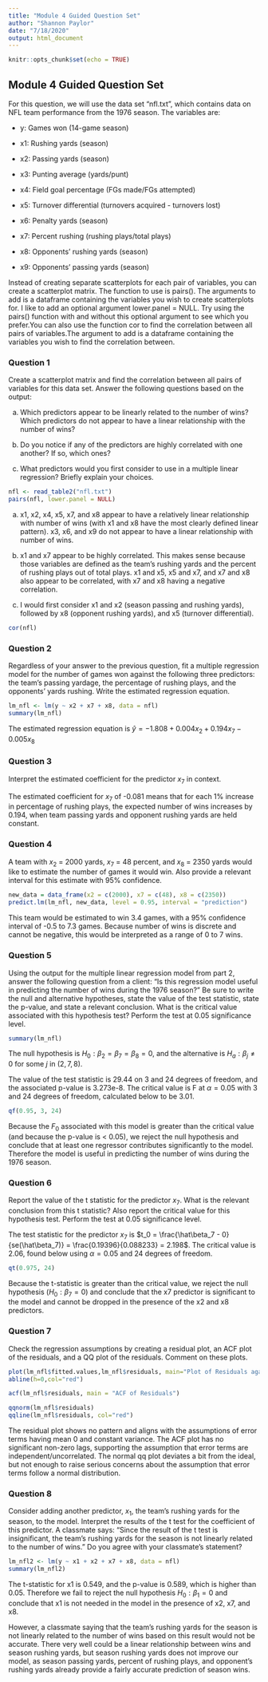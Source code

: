 ```yaml
---
title: "Module 4 Guided Question Set"
author: "Shannon Paylor"
date: "7/18/2020"
output: html_document
---
```


```r
knitr::opts_chunk$set(echo = TRUE)
```

## Module 4 Guided Question Set

For  this  question,  we  will  use  the  data  set  “nfl.txt”,  which  contains  data  on  NFL  team performance from the 1976 season.  The variables are:

* y:  Games won (14-game season)

* x1:  Rushing yards (season)

* x2:  Passing yards (season)

* x3:  Punting average (yards/punt)

* x4:  Field goal percentage (FGs made/FGs attempted)

* x5:  Turnover differential (turnovers acquired - turnovers lost)

* x6:  Penalty yards (season)

* x7:  Percent rushing (rushing plays/total plays)

* x8:  Opponents’ rushing yards (season)

* x9:  Opponents’ passing yards (season)

Instead of creating separate scatterplots for each pair of variables, you can create a scatterplot  matrix.   The  function  to  use  is pairs().   The  arguments  to  add  is  a  dataframe containing the variables you wish to create scatterplots for.  I like to add an optional argument lower.panel = NULL. Try using the pairs() function with and without this optional argument to see which you prefer.You can also use the function cor to find the correlation between all pairs of variables.The argument to add is a dataframe containing the variables you wish to find the correlation between.

### Question 1

Create a scatterplot matrix and find the correlation between all pairs of variables for this data set.  Answer the following questions based on the output:

(a) Which  predictors  appear  to  be  linearly  related  to  the  number  of  wins?   Which predictors do not appear to have a linear relationship with the number of wins?

(b) Do you notice if any of the predictors are highly correlated with one another?  If so, which ones?

(c) What predictors would you first consider to use in a multiple linear regression? Briefly explain your choices.

```r
nfl <- read_table2("nfl.txt")
pairs(nfl, lower.panel = NULL)
```

(a) x1, x2, x4, x5, x7, and x8 appear to have a relatively linear relationship with number of wins (with x1 and x8 have the most clearly defined linear pattern). x3, x6, and x9 do not appear to have a linear relationship with number of wins.

(b) x1 and x7 appear to be highly correlated. This makes sense because those variables are defined as the team's rushing yards and the percent of rushing plays out of total plays. x1 and x5, x5 and x7, and x7 and x8 also appear to be correlated, with x7 and x8 having a negative correlation.

(c) I would first consider x1 and x2 (season passing and rushing yards), followed by x8 (opponent rushing yards), and x5 (turnover differential).

```r
cor(nfl)
```


### Question 2

Regardless of your answer to the previous question, fit a multiple regression model for the number of games won against the following three predictors:  the team’s passing yardage, the percentage of rushing plays, and the opponents’ yards rushing.  Write the estimated regression equation.

```r
lm_nfl <- lm(y ~ x2 + x7 + x8, data = nfl)
summary(lm_nfl)
```

The estimated regression equation is $\hat{y} = -1.808 + 0.004x_2 + 0.194x_7 - 0.005x_8$

### Question 3

Interpret the estimated coefficient for the predictor $x_7$ in context.

The estimated coefficient for $x_7$ of -0.081 means that for each 1% increase in percentage of rushing plays, the expected number of wins increases by 0.194, when team passing yards and opponent rushing yards are held constant.

### Question 4

A team with $x_2$ = 2000 yards, $x_7$ = 48 percent,  and $x_8$ = 2350 yards would like to estimate the number of games it would win.  Also provide a relevant interval for this estimate with 95% confidence.

```r
new_data = data_frame(x2 = c(2000), x7 = c(48), x8 = c(2350))
predict.lm(lm_nfl, new_data, level = 0.95, interval = "prediction")
```

This team would be estimated to win 3.4 games, with a 95% confidence interval of -0.5 to 7.3 games. Because number of wins is discrete and cannot be negative, this would be interpreted as a range of 0 to 7 wins.

### Question 5

Using  the  output  for  the  multiple  linear  regression  model  from  part  2,  answer  the following  question  from  a  client:   “Is  this  regression  model  useful  in  predicting  the number  of  wins  during  the  1976  season?”  Be  sure  to  write  the  null  and  alternative hypotheses, state the value of the test statistic, state the p-value, and state a relevant conclusion.  What is the critical value associated with this hypothesis test?  Perform the test at 0.05 significance level.

```r
summary(lm_nfl)
```

The null hypothesis is $H_0: \beta_2 = \beta_7 = \beta_8 = 0$, and the alternative is $H_a: \beta_j \not= 0$ for some $j$ in $(2, 7, 8)$.

The value of the test statistic is 29.44 on 3 and 24 degrees of freedom, and the associated p-value is 3.273e-8. The critical value is F at $\alpha = 0.05$ with 3 and 24 degrees of freedom, calculated below to be 3.01.

```r
qf(0.95, 3, 24)
```

Because the $F_0$ associated with this model is greater than the critical value (and because the p-value is < 0.05), we reject the null hypothesis and conclude that at least one regressor contributes significantly to the model. Therefore the model is useful in predicting the number of wins during the 1976 season.

### Question 6

Report the value of the t statistic for the predictor $x_7$.  What is the relevant conclusion from this t statistic?  Also report the critical value for this hypothesis test.  Perform the test at 0.05 significance level.

The test statistic for the predictor $x_7$ is $t_0 = \frac{\hat\beta_7 - 0}{se(\hat\beta_7)} = \frac{0.19396}{0.088233} = 2.198$. The critical value is 2.06, found below using $\alpha = 0.05$ and 24 degrees of freedom.

```r
qt(0.975, 24)
```

Because the t-statistic is greater than the critical value, we reject the null hypothesis ($H_0: \beta_7 = 0$) and conclude that the x7 predictor is significant to the model and cannot be dropped in the presence of the x2 and x8 predictors.

### Question 7

Check  the  regression  assumptions  by  creating  a  residual  plot,  an  ACF  plot  of  the residuals, and a QQ plot of the residuals.  Comment on these plots.

```r
plot(lm_nfl$fitted.values,lm_nfl$residuals, main="Plot of Residuals against Fitted Values")
abline(h=0,col="red")
```

```r
acf(lm_nfl$residuals, main = "ACF of Residuals")
```

```r
qqnorm(lm_nfl$residuals)
qqline(lm_nfl$residuals, col="red")
```

The residual plot shows no pattern and aligns with the assumptions of error terms having mean 0 and constant variance. The ACF plot has no significant non-zero lags, supporting the assumption that error terms are independent/uncorrelated. The normal qq plot deviates a bit from the ideal, but not enough to raise serious concerns about the assumption that error terms follow a normal distribution.

### Question 8

Consider  adding  another  predictor, $x_1$,  the  team’s  rushing  yards  for  the  season,  to the model.  Interpret the results of the t test for the coefficient of this predictor.  A classmate says:  “Since the result of the t test is insignificant, the team’s rushing yards for the season is not linearly related to the number of wins.” Do you agree with your classmate’s statement?

```r
lm_nfl2 <- lm(y ~ x1 + x2 + x7 + x8, data = nfl)
summary(lm_nfl2)
```

The t-statistic for x1 is 0.549, and the p-value is 0.589, which is higher than 0.05. Therefore we fail to reject the null hypothesis $H_0: \beta_1 = 0$ and conclude that x1 is not needed in the model in the presence of x2, x7, and x8.

However, a classmate saying that the team's rushing yards for the season is not linearly related to the number of wins based on this result would not be accurate. There very well could be a linear relationship between wins and season rushing yards, but season rushing yards does not improve our model, as season passing yards, percent of rushing plays, and opponent's rushing yards already provide a fairly accurate prediction of season wins.

